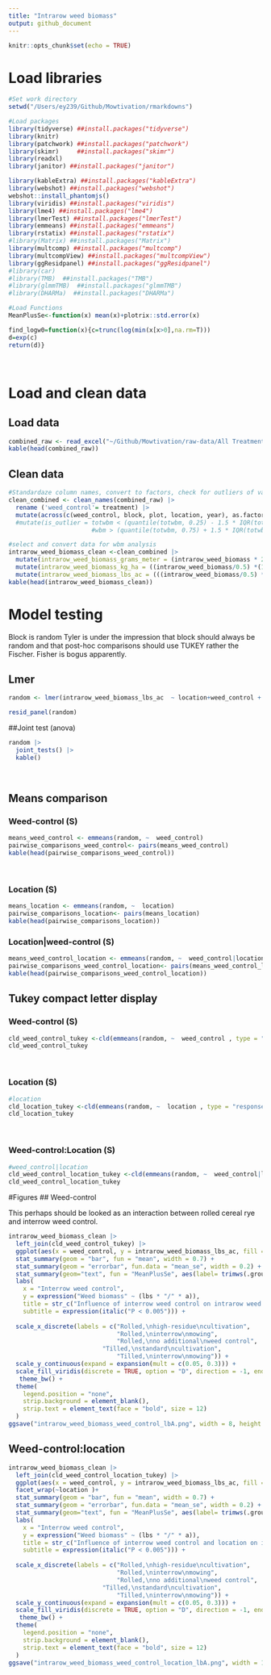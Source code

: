 ```yaml
---
title: "Intrarow weed biomass"
output: github_document
---
```


```r
knitr::opts_chunk$set(echo = TRUE)
```

# Load libraries

```r
#Set work directory
setwd("/Users/ey239/Github/Mowtivation/rmarkdowns")

#Load packages 
library(tidyverse) ##install.packages("tidyverse")
library(knitr)
library(patchwork) ##install.packages("patchwork")
library(skimr)     ##install.packages("skimr")
library(readxl)
library(janitor) ##install.packages("janitor")

library(kableExtra) ##install.packages("kableExtra")
library(webshot) ##install.packages("webshot")
webshot::install_phantomjs()
library(viridis) ##install.packages("viridis")
library(lme4) ##install.packages("lme4")
library(lmerTest) ##install.packages("lmerTest")
library(emmeans) ##install.packages("emmeans")
library(rstatix) ##install.packages("rstatix")
#library(Matrix) ##install.packages("Matrix")
library(multcomp) ##install.packages("multcomp")
library(multcompView) ##install.packages("multcompView")
library(ggResidpanel) ##install.packages("ggResidpanel")
#library(car)
#library(TMB)  ##install.packages("TMB")
#library(glmmTMB)  ##install.packages("glmmTMB")
#library(DHARMa)  ##install.packages("DHARMa")

#Load Functions
MeanPlusSe<-function(x) mean(x)+plotrix::std.error(x)

find_logw0=function(x){c=trunc(log(min(x[x>0],na.rm=T)))
d=exp(c)
return(d)}
```
<br>

# Load and clean data

## Load data

``` r
combined_raw <- read_excel("~/Github/Mowtivation/raw-data/All Treatments/combined_raw.xlsx")
kable(head(combined_raw))

```
## Clean data
```r


#Standardaze column names, convert to factors, check for outliers of variable**
clean_combined <- clean_names(combined_raw) |>  
  rename ('weed_control'= treatment) |> 
  mutate(across(c(weed_control, block, plot, location, year), as.factor)) #|> 
  #mutate(is_outlier = totwbm < (quantile(totwbm, 0.25) - 1.5 * IQR(totwbm)) |
                       #wbm > (quantile(totwbm, 0.75) + 1.5 * IQR(totwbm)))

#select and convert data for wbm analysis
intrarow_weed_biomass_clean <-clean_combined |>              
  mutate(intrarow_weed_biomass_grams_meter = (intrarow_weed_biomass * 2)) |> 
  mutate(intrarow_weed_biomass_kg_ha = ((intrarow_weed_biomass/0.5) *(10000))/(1000)) |>
  mutate(intrarow_weed_biomass_lbs_ac = (((intrarow_weed_biomass/0.5) *(10000))/(1000))* 0.892179)
kable(head(intrarow_weed_biomass_clean)) 
```
# Model testing

Block is random
Tyler is under the impression that block should always be random and that post-hoc comparisons should use TUKEY rather the Fischer. Fisher is bogus apparently. 

## Lmer

```r
random <- lmer(intrarow_weed_biomass_lbs_ac  ~ location+weed_control + location:weed_control +(1|location:block) , data = intrarow_weed_biomass_clean)

resid_panel(random)
```

##Joint test (anova)
```r
random |> 
  joint_tests() |> 
  kable()  
```

<br>

## Means comparison
### Weed-control (S)
```r
means_weed_control <- emmeans(random, ~  weed_control)
pairwise_comparisons_weed_control<- pairs(means_weed_control) 
kable(head(pairwise_comparisons_weed_control))
```
<br>

### Location (S)
```r
means_location <- emmeans(random, ~  location)
pairwise_comparisons_location<- pairs(means_location) 
kable(head(pairwise_comparisons_location))
```
### Location|weed-control (S)
```r
means_weed_control_location <- emmeans(random, ~  weed_control|location)
pairwise_comparisons_weed_control_location<- pairs(means_weed_control_location) 
kable(head(pairwise_comparisons_weed_control_location))
```
## Tukey compact letter display
### Weed-control (S)

```r
cld_weed_control_tukey <-cld(emmeans(random, ~  weed_control , type = "response"), Letters = letters, sort = TRUE, reversed=TRUE)
cld_weed_control_tukey
```

<br>

### Location (S)
```r
#location
cld_location_tukey <-cld(emmeans(random, ~  location , type = "response"), Letters = letters, sort = TRUE, reversed=TRUE)
cld_location_tukey
```
<br>

### Weed-control:Location (S)
```r
#weed_control|location
cld_weed_control_location_tukey <-cld(emmeans(random, ~  weed_control|location , type = "response"), Letters = letters, sort = TRUE, reversed=TRUE)
cld_weed_control_location_tukey
```
#Figures
## Weed-control

This perhaps should be looked as an interaction between rolled cereal rye and interrow weed control. 

```r
intrarow_weed_biomass_clean |> 
  left_join(cld_weed_control_tukey) |> 
  ggplot(aes(x = weed_control, y = intrarow_weed_biomass_lbs_ac, fill = weed_control)) +
  stat_summary(geom = "bar", fun = "mean", width = 0.7) +
  stat_summary(geom = "errorbar", fun.data = "mean_se", width = 0.2) +
  stat_summary(geom="text", fun = "MeanPlusSe", aes(label= trimws(.group)),size=6.5,vjust=-0.5) +
  labs(
    x = "Interrow weed control",
    y = expression("Weed biomass" ~ (lbs * "/" * a)),
    title = str_c("Influence of interrow weed control on intrarow weed biomass"),
    subtitle = expression(italic("P < 0.005"))) +
  
  scale_x_discrete(labels = c("Rolled,\nhigh-residue\ncultivation",
                              "Rolled,\ninterrow\nmowing",
                              "Rolled,\nno additional\nweed control",
                          "Tilled,\nstandard\ncultivation",
                              "Tilled,\ninterrow\nmowing")) +
  scale_y_continuous(expand = expansion(mult = c(0.05, 0.3))) +
  scale_fill_viridis(discrete = TRUE, option = "D", direction = -1, end = 0.9, begin = 0.1) +
   theme_bw() +
  theme(
    legend.position = "none",
    strip.background = element_blank(),
    strip.text = element_text(face = "bold", size = 12)
  )
ggsave("intrarow_weed_biomass_weed_control_lbA.png", width = 8, height = 6, dpi = 300)
```

## Weed-control:location
```r
intrarow_weed_biomass_clean |> 
  left_join(cld_weed_control_location_tukey) |> 
  ggplot(aes(x = weed_control, y = intrarow_weed_biomass_lbs_ac, fill = weed_control)) +
  facet_wrap(~location )+
  stat_summary(geom = "bar", fun = "mean", width = 0.7) +
  stat_summary(geom = "errorbar", fun.data = "mean_se", width = 0.2) +
  stat_summary(geom="text", fun = "MeanPlusSe", aes(label= trimws(.group)),size=6.5,vjust=-0.5) +
  labs(
    x = "Interrow weed control",
    y = expression("Weed biomass" ~ (lbs * "/" * a)),
    title = str_c("Influence of interrow weed control and location on intrarow weed biomass"),
    subtitle = expression(italic("P < 0.005"))) +
  
  scale_x_discrete(labels = c("Rolled,\nhigh-residue\ncultivation",
                              "Rolled,\ninterrow\nmowing",
                              "Rolled,\nno additional\nweed control",
                          "Tilled,\nstandard\ncultivation",
                              "Tilled,\ninterrow\nmowing")) +
  scale_y_continuous(expand = expansion(mult = c(0.05, 0.3))) +
  scale_fill_viridis(discrete = TRUE, option = "D", direction = -1, end = 0.9, begin = 0.1) +
   theme_bw() +
  theme(
    legend.position = "none",
    strip.background = element_blank(),
    strip.text = element_text(face = "bold", size = 12)
  )
ggsave("intrarow_weed_biomass_weed_control_location_lbA.png", width = 12, height = 6, dpi = 300)
```